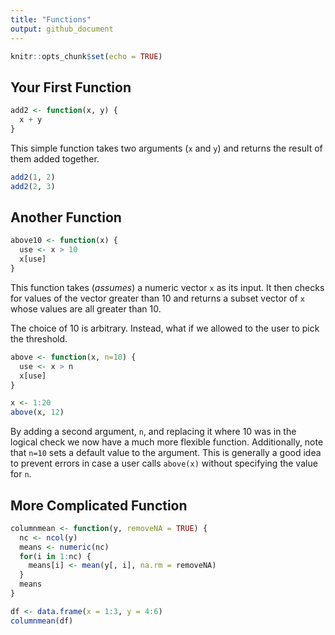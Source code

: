 ```yaml
---
title: "Functions"
output: github_document
---
```


```r
knitr::opts_chunk$set(echo = TRUE)
```

## Your First Function

```r
add2 <- function(x, y) {
  x + y
}
```

This simple function takes two arguments (`x` and `y`) and returns the result of them added together.

```r
add2(1, 2)
add2(2, 3)
```

## Another Function

```r
above10 <- function(x) {
  use <- x > 10
  x[use]
}
```

This function takes (*assumes*) a numeric vector `x` as its input. It then checks for values of the vector greater than 10 and returns a subset vector of `x` whose values are all greater than 10.

The choice of 10 is arbitrary. Instead, what if we allowed to the user to pick the threshold.

```r
above <- function(x, n=10) {
  use <- x > n
  x[use]
}

x <- 1:20
above(x, 12)
```

By adding a second argument, `n`, and replacing it where 10 was in the logical check we now have a much more flexible function. Additionally, note that `n=10` sets a default value to the argument. This is generally a good idea to prevent errors in case a user calls `above(x)` without specifying the value for `n`.

## More Complicated Function

```r
columnmean <- function(y, removeNA = TRUE) {
  nc <- ncol(y)
  means <- numeric(nc)
  for(i in 1:nc) {
    means[i] <- mean(y[, i], na.rm = removeNA)
  }
  means
}

df <- data.frame(x = 1:3, y = 4:6)
columnmean(df)
```

